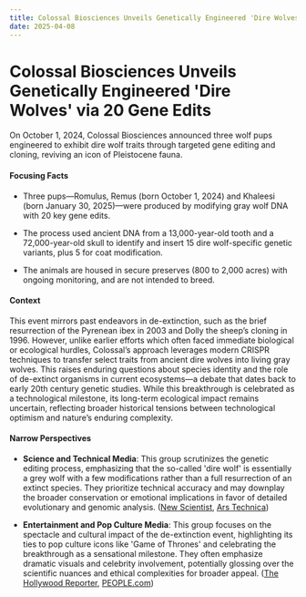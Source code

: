 ```yaml
---
title: Colossal Biosciences Unveils Genetically Engineered 'Dire Wolves' via 20 Gene Edits
date: 2025-04-08
---
```


# Colossal Biosciences Unveils Genetically Engineered 'Dire Wolves' via 20 Gene Edits

On October 1, 2024, Colossal Biosciences announced three wolf pups engineered to exhibit dire wolf traits through targeted gene editing and cloning, reviving an icon of Pleistocene fauna.

#### Focusing Facts

- Three pups—Romulus, Remus (born October 1, 2024) and Khaleesi (born January 30, 2025)—were produced by modifying gray wolf DNA with 20 key gene edits.

- The process used ancient DNA from a 13,000-year-old tooth and a 72,000-year-old skull to identify and insert 15 dire wolf-specific genetic variants, plus 5 for coat modification.

- The animals are housed in secure preserves (800 to 2,000 acres) with ongoing monitoring, and are not intended to breed.

#### Context

This event mirrors past endeavors in de-extinction, such as the brief resurrection of the Pyrenean ibex in 2003 and Dolly the sheep’s cloning in 1996. However, unlike earlier efforts which often faced immediate biological or ecological hurdles, Colossal’s approach leverages modern CRISPR techniques to transfer select traits from ancient dire wolves into living gray wolves. This raises enduring questions about species identity and the role of de-extinct organisms in current ecosystems—a debate that dates back to early 20th century genetic studies. While this breakthrough is celebrated as a technological milestone, its long-term ecological impact remains uncertain, reflecting broader historical tensions between technological optimism and nature’s enduring complexity.

#### Narrow Perspectives

- **Science and Technical Media**: This group scrutinizes the genetic editing process, emphasizing that the so-called 'dire wolf' is essentially a grey wolf with a few modifications rather than a full resurrection of an extinct species. They prioritize technical accuracy and may downplay the broader conservation or emotional implications in favor of detailed evolutionary and genomic analysis. ([New Scientist](https://www.newscientist.com/article/2475407-no-the-dire-wolf-has-not-been-brought-back-from-extinction/), [Ars Technica](https://arstechnica.com/science/2025/04/de-extinction-company-announces-that-the-dire-wolf-is-back/))

- **Entertainment and Pop Culture Media**: This group focuses on the spectacle and cultural impact of the de-extinction event, highlighting its ties to pop culture icons like 'Game of Thrones' and celebrating the breakthrough as a sensational milestone. They often emphasize dramatic visuals and celebrity involvement, potentially glossing over the scientific nuances and ethical complexities for broader appeal. ([The Hollywood Reporter](https://www.hollywoodreporter.com/news/general-news/game-of-thrones-dire-wolves-return-extinction-1236181901/), [PEOPLE.com](https://people.com/extinct-direwolves-revived-by-colossal-science-company-after-game-of-thrones-11710221))
